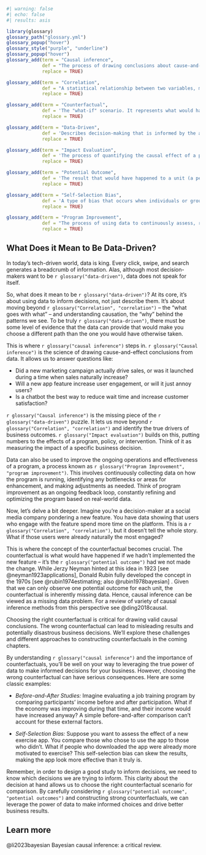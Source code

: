 ```r
#| warning: false
#| echo: false
#| results: asis

library(glossary)
glossary_path("glossary.yml")
glossary_popup("hover")
glossary_style("purple", "underline")
glossary_popup("hover")
glossary_add(term = "Causal inference",
             def = "The process of drawing conclusions about cause-and-effect relationships from data. It goes beyond simple correlations to help us understand why patterns occur.",
             replace = TRUE)

glossary_add(term = "Correlation",
             def = "A statistical relationship between two variables, meaning they tend to change together. Correlation does not necessarily imply causation.",
             replace = TRUE)

glossary_add(term = "Counterfactual",
             def = 'The "what-if" scenario. It represents what would have happened if a particular action or change had not been implemented.',
             replace = TRUE)

glossary_add(term = "Data-Driven",
             def = 'Describes decision-making that is informed by the analysis and interpretation of data.',
             replace = TRUE)

glossary_add(term = "Impact Evaluation",
             def = 'The process of quantifying the causal effect of a particular program, policy, or business decision.',
             replace = TRUE)

glossary_add(term = "Potential Outcome",
             def = 'The result that would have happened to a unit (a person, company, etc.) under a particular treatment or condition. In `r glossary("causal inference")`, we are often interested in the difference between the potential outcome under treatment and the potential outcome under control.',
             replace = TRUE)

glossary_add(term = "Self-Selection Bias",
             def = 'A type of bias that occurs when individuals or groups "select" themselves into a treatment or control group, rather than being randomly assigned. This can make it difficult to isolate the true causal effect of the intervention.',
             replace = TRUE)

glossary_add(term = "Program Improvement",
             def = "The process of using data to continuously assess, refine, and optimize a program's operations and effectiveness.",
             replace = TRUE) 

```

## What Does it Mean to Be Data-Driven?

In today's tech-driven world, data is king. Every click, swipe, and search
generates a breadcrumb of information. Alas, although most decision-makers want
to be `r glossary("data-driven")`, data does not speak for itself.

So, what does it mean to be `r glossary("data-driven")`? At its core, it's about
using data to inform decisions, not just describe them. It's about moving beyond
`r glossary("Correlation", "correlation")` – the "what goes with what" – and
understanding causation, the "why" behind the patterns we see. To be truly
`r glossary("data-driven")`, there must be some level of evidence that the data
can provide that would make you choose a different path than the one you would
have otherwise taken.

This is where `r glossary("causal inference")` steps in.
`r glossary("Causal inference")` is the science of drawing cause-and-effect
conclusions from data. It allows us to answer questions like:

  - Did a new marketing campaign actually drive sales, or was it launched during
    a time when sales naturally increase?
  - Will a new app feature increase user engagement, or will it just annoy
    users?
  - Is a chatbot the best way to reduce wait time and increase customer
    satisfaction?

`r glossary("Causal inference")` is the missing piece of the
`r glossary("data-driven")` puzzle. It lets us move beyond
`r glossary("Correlation", "correlation")` and identify the true drivers of
business outcomes. `r glossary("Impact evaluation")` builds on this, putting
numbers to the effects of a program, policy, or intervention. Think of it as
measuring the impact of a specific business decision.

Data can also be used to improve the ongoing operations and effectiveness of a
program, a process known as
`r glossary("Program Improvement", "program improvement")`. This involves
continuously collecting data on how the program is running, identifying any
bottlenecks or areas for enhancement, and making adjustments as needed. Think of
program improvement as an ongoing feedback loop, constantly refining and
optimizing the program based on real-world data.

Now, let's delve a bit deeper. Imagine you're a decision-maker at a social media
company pondering a new feature. You have data showing that users who engage
with the feature spend more time on the platform. This is a
`r glossary("Correlation", "correlation")`, but it doesn't tell the whole story.
What if those users were already naturally the most engaged?

This is where the concept of the counterfactual becomes crucial. The
counterfactual is what would have happened if we hadn't implemented the new
feature – it's the `r glossary("potential outcome")` had we not made the change.
While Jerzy Neyman hinted at this idea in 1923 [see @neyman1923applications],
Donald Rubin fully developed the concept in the 1970s [see
@rubin1974estimating; also @rubin1978bayesian] . Given that we can only observe
one potential outcome for each unit, the counterfactual is inherently missing
data. Hence, causal inference can be viewed as a missing data problem. For a
review of variety of causal inference methods from this perspective see
@ding2018causal.

Choosing the right counterfactual is critical for drawing valid causal
conclusions. The wrong counterfactual can lead to misleading results and
potentially disastrous business decisions. We'll explore these challenges and
different approaches to constructing counterfactuals in the coming chapters.

By understanding `r glossary("causal inference")` and the importance of
counterfactuals, you'll be well on your way to leveraging the true power of data
to make informed decisions for your business. However, choosing the wrong
counterfactual can have serious consequences. Here are some classic examples:

  - *Before-and-After Studies:* Imagine evaluating a job training program by
    comparing participants' income before and after participation. What if the
    economy was improving during that time, and their income would have
    increased anyway? A simple before-and-after comparison can't account for
    these external factors.

  - *Self-Selection Bias:* Suppose you want to assess the effect of a new
    exercise app. You compare those who chose to use the app to those who
    didn't. What if people who downloaded the app were already more motivated to
    exercise? This self-selection bias can skew the results, making the app look
    more effective than it truly is.

Remember, in order to design a good study to inform decisions, we need to know
which decisions we are trying to inform. This clarity about the decision at hand
allows us to choose the right counterfactual scenario for comparison. By
carefully considering `r glossary("potential outcome", "potential outcomes")`
and constructing strong counterfactuals, we can leverage the power of data to
make informed choices and drive better business results.

::: {.callout-tip}
## Learn more
@li2023bayesian Bayesian causal inference: a critical review.
:::



